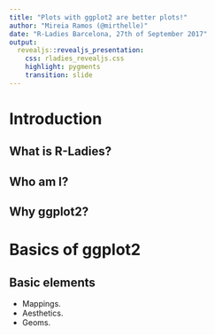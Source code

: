```yaml
---
title: "Plots with ggplot2 are better plots!"
author: "Mireia Ramos (@mirthelle)"
date: "R-Ladies Barcelona, 27th of September 2017"
output: 
  revealjs::revealjs_presentation:
    css: rladies_revealjs.css
    highlight: pygments
    transition: slide
---
```


# Introduction
## What is R-Ladies?

## Who am I?

## Why ggplot2?

# Basics of ggplot2

## Basic elements

- Mappings.
- Aesthetics.
- Geoms.